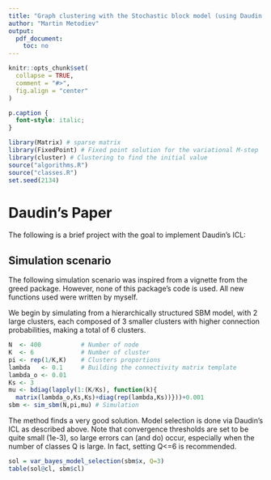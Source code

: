 ```yaml
---
title: "Graph clustering with the Stochastic block model (using Daudin's ICL)"
author: "Martin Metodiev"
output:
  pdf_document:
    toc: no
---
```


```r
knitr::opts_chunk$set(
  collapse = TRUE,
  comment = "#>",
  fig.align = "center"
)
```

```css
p.caption {
  font-style: italic;
}
```

```r
library(Matrix) # sparse matrix
library(FixedPoint) # Fixed point solution for the variational M-step
library(cluster) # Clustering to find the initial value
source("algorithms.R")
source("classes.R")
set.seed(2134)

```


# Daudin's Paper

The following is a brief project with the goal to implement Daudin's ICL:

```{=tex}
\begin{equation}
\label{eq:sbm}
\begin{aligned}
ICL(m_Q)&=\max_\theta\log\mathcal{L}(\mathcal{X},\tilde{\mathcal{Z}}|\theta,m_Q)\\&-\frac{1}{2}\times\frac{Q(Q+1)}{2}\log\frac{n(n-1)}{2}-\frac{Q-1}{2}\log(n)
\end{aligned}
\end{equation}
```

## Simulation scenario

The following simulation scenario was inspired from a vignette from the greed package. However, none of this package's code is used. All new functions used were written by myself.

We begin by simulating from a hierarchically structured SBM model, with 2 large clusters, each composed of 3 smaller clusters with higher connection probabilities, making a total of 6 clusters.

```r
N  <- 400           # Number of node
K  <- 6             # Number of cluster
pi <- rep(1/K,K)    # Clusters proportions 
lambda   <- 0.1     # Building the connectivity matrix template
lambda_o <- 0.01
Ks <- 3
mu <- bdiag(lapply(1:(K/Ks), function(k){
  matrix(lambda_o,Ks,Ks)+diag(rep(lambda,Ks))}))+0.001
sbm <- sim_sbm(N,pi,mu) # Simulation
```

The method finds a very good solution. Model selection is done via Daudin's ICL as described above. Note that convergence thresholds are set to be quite small (1e-3), so large errors can (and do) occur, especially when the number of classes Q is large. In fact, setting Q<=6 is recommended.

```r
sol = var_bayes_model_selection(sbm$x, Q=3)
table(sol@cl, sbm$cl)
```
